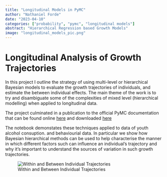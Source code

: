 ```yaml
---
title: "Longitudinal Models in PyMC"
author: "Nathaniel Forde"
date: "2023-04-10"
categories: ["probability", "pymc", "longitudinal models"]
abstract: "Hierarchical Regression based Growth Models"
image: "longitudinal_models_pic.png"
---
```


# Longitudinal Analysis of Growth Trajectories

In this project I outline the strategy of using multi-level or hierarchical Bayesian models to evaluate the growth trajectories of individuals, and estimate the between individual effects. The main theme of the work is to try and disambiguate some of the complexities of mixed level (hierarchical modelling) when applied to longitudinal data. 

The project culminated in a publication to the official PyMC documentation that can be found online [here](https://www.pymc.io/projects/examples/en/latest/case_studies/longitudinal_models.html) and downloaded [here](longitudinal_models_nb.html)

The notebook demonstates these techniques applied to data of youth alcohol consuption. and behaviourial data. In particular we show how Bayesian hierarchical methods can be used to help characterise the manner in which different factors such can influence an individual's trajectory and why it's important to understand the sources of variation in such growth trajectories.

![Within and Between Individual Trajectories](longitudinal_models_pic.png)